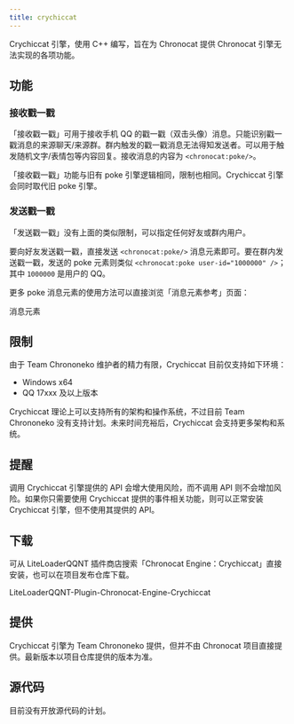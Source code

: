 ```yaml
---
title: crychiccat
---
```



Crychiccat 引擎，使用 C++ 编写，旨在为 Chronocat 提供 Chronocat 引擎无法实现的各项功能。

## 功能

### 接收戳一戳

「接收戳一戳」可用于接收手机 QQ 的戳一戳（双击头像）消息。只能识别戳一戳消息的来源聊天/来源群。群内触发的戳一戳消息无法得知发送者。可以用于触发随机文字/表情包等内容回复。接收消息的内容为
`<chronocat:poke/>`。

「接收戳一戳」功能与旧有 poke 引擎逻辑相同，限制也相同。Crychiccat 引擎会同时取代旧 poke 引擎。

### 发送戳一戳

「发送戳一戳」没有上面的类似限制，可以指定任何好友或群内用户。

要向好友发送戳一戳，直接发送 `<chronocat:poke/>` 消息元素即可。要在群内发送戳一戳，发送的 poke 元素则类似
`<chronocat:poke user-id="1000000" />`；其中 `1000000` 是用户的 QQ。

更多 poke 消息元素的使用方法可以直接浏览「消息元素参考」页面：

<Link
  className="button button--secondary button--lg button--normal"
  to="/develop/satori/reference/elements/#%E6%88%B3%E4%B8%80%E6%88%B3chronocat--v0059---"
>
  <span>消息元素</span>
</Link>

## 限制

由于 Team Chrononeko 维护者的精力有限，Crychiccat 目前仅支持如下环境：

- Windows x64
- QQ 17xxx 及以上版本

Crychiccat 理论上可以支持所有的架构和操作系统，不过目前 Team Chrononeko
没有支持计划。未来时间充裕后，Crychiccat 会支持更多架构和系统。

## 提醒

调用 Crychiccat 引擎提供的 API 会增大使用风险，而不调用 API 则不会增加风险。如果你只需要使用 Crychiccat
提供的事件相关功能，则可以正常安装 Crychiccat 引擎，但不使用其提供的 API。

## 下载

可从 LiteLoaderQQNT 插件商店搜索「Chronocat Engine：Crychiccat」直接安装，也可以在项目发布仓库下载。

<Link
  className="button button--secondary button--lg"
  to="https://github.com/chrononeko/LiteLoaderQQNT-Plugin-Chronocat-Engine-Crychiccat"
>
  <span>LiteLoaderQQNT-Plugin-Chronocat-Engine-Crychiccat</span>
</Link>

## 提供

Crychiccat 引擎为 Team Chrononeko 提供，但并不由 Chronocat 项目直接提供。最新版本以项目仓库提供的版本为准。

## 源代码

目前没有开放源代码的计划。
